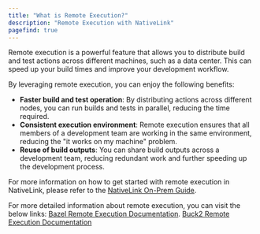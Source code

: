 ```yaml
---
title: "What is Remote Execution?"
description: "Remote Execution with NativeLink"
pagefind: true
---
```


Remote execution is a powerful feature that allows you to distribute build
and test actions across different machines, such as a data center.
This can speed up your build times and improve your development workflow.

By leveraging remote execution, you can enjoy the following benefits:

- **Faster build and test operation**: By distributing actions across different nodes,
you can run builds and tests in parallel, reducing the time required.
- **Consistent execution environment**: Remote execution ensures that all members of
a development team are working in the same environment, reducing the
"it works on my machine" problem.
- **Reuse of build outputs**: You can share build outputs across a development team,
 reducing redundant work and further speeding up the development process.

For more information on how to get started with remote execution in NativeLink,
please refer to the [NativeLink On-Prem Guide](https://docs.nativelink.com/introduction/on-prem).

For more detailed information about remote execution, you can visit the below links:
[Bazel Remote Execution Documentation](https://bazel.build/remote/rbe).
[Buck2 Remote Execution Documentation](https://buck2.build/docs/users/remote_execution/)
